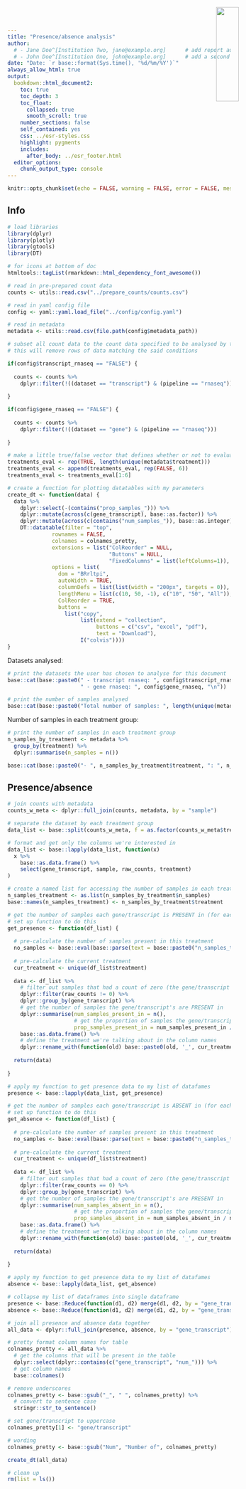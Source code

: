 ```yaml
---
title: "Presence/absence analysis"
author:
  # - Jane Doe^[Institution Two, jane@example.org]      # add report authors (uncomment if using)
  # - John Doe^[Institution One, john@example.org]      # add a second report author (uncomment if using)
date: "Date: `r base::format(Sys.time(), '%d/%m/%Y')`"
always_allow_html: true
output:
  bookdown::html_document2:
    toc: true
    toc_depth: 3
    toc_float:
      collapsed: true
      smooth_scroll: true
    number_sections: false
    self_contained: yes
    css: ../esr-styles.css
    highlight: pygments
    includes:
      after_body: ../esr_footer.html
  editor_options: 
    chunk_output_type: console
---
```


<img src="../images/ESR_logo.svg" style="position:absolute;top:19px;right:40px;width:23%;" />

```r
knitr::opts_chunk$set(echo = FALSE, warning = FALSE, error = FALSE, message = FALSE, fig.align = "center")
```

## Info

```r
# load libraries
library(dplyr)
library(plotly)
library(gtools)
library(DT)

# for icons at bottom of doc
htmltools::tagList(rmarkdown::html_dependency_font_awesome())

# read in pre-prepared count data
counts <- utils::read.csv("../prepare_counts/counts.csv")

# read in yaml config file
config <- yaml::yaml.load_file("../config/config.yaml")

# read in metadata
metadata <- utils::read.csv(file.path(config$metadata_path))

# subset all count data to the count data specified to be analysed by the user in the config file
# this will remove rows of data matching the said conditions

if(config$transcript_rnaseq == "FALSE") {
  
  counts <- counts %>%
    dplyr::filter(!((dataset == "transcript") & (pipeline == "rnaseq")))
  
}

if(config$gene_rnaseq == "FALSE") {
  
  counts <- counts %>%
    dplyr::filter(!((dataset == "gene") & (pipeline == "rnaseq")))
  
}

# make a little true/false vector that defines whether or not to evaluate rmarkdown chunks based on the number of treatments in the metadata file (up to 6 treatments)
treatments_eval <- rep(TRUE, length(unique(metadata$treatment)))
treatments_eval <- append(treatments_eval, rep(FALSE, 6))
treatments_eval <- treatments_eval[1:6]

# create a function for plotting datatables with my parameters
create_dt <- function(data) {
  data %>%
    dplyr::select(-(contains("prop_samples_"))) %>%
    dplyr::mutate(across(c(gene_transcript), base::as.factor)) %>%
    dplyr::mutate(across(c(contains("num_samples_")), base::as.integer)) %>%
    DT::datatable(filter = "top",
              rownames = FALSE,
              colnames = colnames_pretty,
              extensions = list("ColReorder" = NULL,
                                "Buttons" = NULL,
                                "FixedColumns" = list(leftColumns=1)),
              options = list(
                dom = "BRrltpi",
                autoWidth = TRUE,
                columnDefs = list(list(width = "200px", targets = 0)),
                lengthMenu = list(c(10, 50, -1), c("10", "50", "All")),
                ColReorder = TRUE,
                buttons =
                  list("copy",
                       list(extend = "collection",
                            buttons = c("csv", "excel", "pdf"),
                            text = "Download"),
                       I("colvis"))))
}
```

Datasets analysed:

```r
# print the datasets the user has chosen to analyse for this document
base::cat(base::paste0(" - transcript rnaseq: ", config$transcript_rnaseq, "\n",
                       " - gene rnaseq: ", config$gene_rnaseq, "\n"))
```

```r
# print the number of samples analysed
base::cat(base::paste0("Total number of samples: ", length(unique(metadata$sample))))
```

Number of samples in each treatment group:

```r
# print the number of samples in each treatment group
n_samples_by_treatment <- metadata %>%
  group_by(treatment) %>%
  dplyr::summarise(n_samples = n())

base::cat(base::paste0("- ", n_samples_by_treatment$treatment, ": ", n_samples_by_treatment$n_samples, "\n"))
```

## Presence/absence {.tabset .tabset-fade}

```r
# join counts with metadata
counts_w_meta <- dplyr::full_join(counts, metadata, by = "sample")

# separate the dataset by each treatment group
data_list <- base::split(counts_w_meta, f = as.factor(counts_w_meta$treatment))

# format and get only the columns we're interested in
data_list <- base::lapply(data_list, function(x)
  x %>%
    base::as.data.frame() %>%
    select(gene_transcript, sample, raw_counts, treatment)
)

# create a named list for accessing the number of samples in each treatment in below functions
n_samples_treatment <- as.list(n_samples_by_treatment$n_samples)
base::names(n_samples_treatment) <- n_samples_by_treatment$treatment

# get the number of samples each gene/transcript is PRESENT in (for each treatment group)
# set up function to do this
get_presence <- function(df_list) {
  
  # pre-calculate the number of samples present in this treatment
  no_samples <- base::eval(base::parse(text = base::paste0("n_samples_treatment$", unique(df_list$treatment), sep = "")))
  
  # pre-calculate the current treatment
  cur_treatment <- unique(df_list$treatment)
  
  data <- df_list %>%
    # filter out samples that had a count of zero (the gene/transcript WASN'T present in that sample)
    dplyr::filter(raw_counts != 0) %>%
    dplyr::group_by(gene_transcript) %>%
    # get the number of samples the gene/transcript's are PRESENT in
    dplyr::summarise(num_samples_present_in = n(),
                     # get the proportion of samples the gene/transcript's are present in
                     prop_samples_present_in = num_samples_present_in / no_samples) %>%
    base::as.data.frame() %>%
    # define the treatment we're talking about in the column names
    dplyr::rename_with(function(old) base::paste0(old, '_', cur_treatment), .cols = c(num_samples_present_in, prop_samples_present_in))
  
  return(data)
  
}

# apply my function to get presence data to my list of datafames
presence <- base::lapply(data_list, get_presence)

# get the number of samples each gene/transcript is ABSENT in (for each treatment group)
# set up function to do this
get_absence <- function(df_list) {
  
  # pre-calculate the number of samples present in this treatment
  no_samples <- base::eval(base::parse(text = base::paste0("n_samples_treatment$", unique(df_list$treatment), sep = "")))
  
  # pre-calculate the current treatment
  cur_treatment <- unique(df_list$treatment)
  
  data <- df_list %>%
    # filter out samples that had a count of zero (the gene/transcript WASN'T present in that sample)
    dplyr::filter(raw_counts == 0) %>%
    dplyr::group_by(gene_transcript) %>%
    # get the number of samples the gene/transcript's are PRESENT in
    dplyr::summarise(num_samples_absent_in = n(),
                     # get the proportion of samples the gene/transcript's are present in
                     prop_samples_absent_in = num_samples_absent_in / no_samples) %>%
    base::as.data.frame() %>%
    # define the treatment we're talking about in the column names
    dplyr::rename_with(function(old) base::paste0(old, '_', cur_treatment), .cols = c(num_samples_absent_in, prop_samples_absent_in))
  
  return(data)
  
}

# apply my function to get presence data to my list of datafames
absence <- base::lapply(data_list, get_absence)

# collapse my list of dataframes into single dataframe
presence <- base::Reduce(function(d1, d2) merge(d1, d2, by = "gene_transcript"), presence)
absence <- base::Reduce(function(d1, d2) merge(d1, d2, by = "gene_transcript"), absence)

# join all presence and absence data together
all_data <- dplyr::full_join(presence, absence, by = "gene_transcript")

# pretty format column names for table
colnames_pretty <- all_data %>%
  # get the columns that will be present in the table
  dplyr::select(dplyr::contains(c("gene_transcript", "num_"))) %>%
  # get column names
  base::colnames()

# remove underscores
colnames_pretty <- base::gsub("_", " ", colnames_pretty) %>%
  # convert to sentence case
  stringr::str_to_sentence()

# set gene/transcript to uppercase
colnames_pretty[1] <- "gene/transcript"

# wording
colnames_pretty <- base::gsub("Num", "Number of", colnames_pretty)
```

```r
create_dt(all_data)
```

```r
# clean up
rm(list = ls())
```
